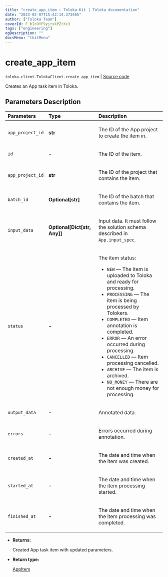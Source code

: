 ```yaml
---
title: "create_app_item — Toloka-Kit | Toloka documentation"
date: "2023-02-07T15:42:14.373465"
author: ["Toloka Team"]
coverId: F_bIcOYF9yjrxkPZrXc3
tags: ["engineering"]
ogDescription: ""
docsMenu: "tkitMenu"
---
```


# create_app_item
`toloka.client.TolokaClient.create_app_item` | [Source code](https://github.com/Toloka/toloka-kit/blob/v1.1.3/src/client/__init__.py#L3794)

Creates an App task item in Toloka.

## Parameters Description

| Parameters | Type | Description |
| :----------| :----| :-----------|
`app_project_id`|**str**|<p>The ID of the App project to create the item in.</p>
`id`|**-**|<p>The ID of the item.</p>
`app_project_id`|**str**|<p>The ID of the project that contains the item.</p>
`batch_id`|**Optional\[str\]**|<p>The ID of the batch that contains the item.</p>
`input_data`|**Optional\[Dict\[str, Any\]\]**|<p>Input data. It must follow the solution schema described in `App.input_spec`.</p>
`status`|**-**|<p>The item status:</p> <ul> <li>`NEW` — The item is uploaded to Toloka and ready for processing.</li> <li>`PROCESSING` — The item is being processed by Tolokers.</li> <li>`COMPLETED` — Item annotation is completed.</li> <li>`ERROR` — An error occurred during processing.</li> <li>`CANCELLED` — Item processing cancelled.</li> <li>`ARCHIVE` — The item is archived.</li> <li>`NO_MONEY` — There are not enough money for processing.</li> </ul>
`output_data`|**-**|<p>Annotated data.</p>
`errors`|**-**|<p>Errors occurred during annotation.</p>
`created_at`|**-**|<p>The date and time when the item was created.</p>
`started_at`|**-**|<p>The date and time when the item processing started.</p>
`finished_at`|**-**|<p>The date and time when the item processing was completed.</p>

* **Returns:**

  Created App task item with updated parameters.

* **Return type:**

  [AppItem](/docs/toloka-kit/reference/toloka.client.app.AppItem)
